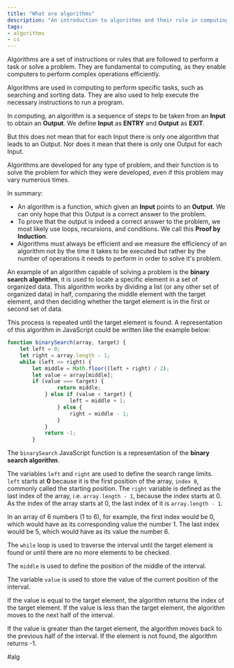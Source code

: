 ```yaml
---
title: "What are algorithms"
description: "An introduction to algorithms and their role in computing."
tags:
- algorithms
- cs
---
```


Algorithms are a set of instructions or rules that are followed to perform a task or solve a problem. They are fundamental to computing, as they enable computers to perform complex operations efficiently.

Algorithms are used in computing to perform specific tasks, such as searching and sorting data. They are also used to help execute the necessary instructions to run a program.

In computing, an algorithm is a sequence of steps to be taken from an **Input** to obtain an **Output**. We define **Input** as **ENTRY** and **Output** as **EXIT**.

But this does not mean that for each Input there is only one algorithm that leads to an Output. Nor does it mean that there is only one Output for each Input.

Algorithms are developed for any type of problem, and their function is to solve the problem for which they were developed, even if this problem may vary numerous times.

In summary:

- An algorithm is a function, which given an **Input** points to an **Output**. We can only hope that this Output is a correct answer to the problem.
- To prove that the output is indeed a correct answer to the problem, we most likely use loops, recursions, and conditions. We call this **Proof by Induction**.
- Algorithms must always be efficient and we measure the efficiency of an algorithm not by the time it takes to be executed but rather by the number of operations it needs to perform in order to solve it's problem.

An example of an algorithm capable of solving a problem is the **binary search algorithm**, it is used to locate a specific element in a set of organized data. This algorithm works by dividing a list (or any other set of organized data) in half, comparing the middle element with the target element, and then deciding whether the target element is in the first or second set of data.

This process is repeated until the target element is found. A representation of this algorithm in JavaScript could be written like the example below:

``` js
function binarySearch(array, target) {
	let left = 0;
	let right = array.length - 1;
	while (left <= right) {
		let middle = Math.floor((left + right) / 2);
		let value = array[middle];
		if (value === target) {
				return middle;
			} else if (value < target) {
					left = middle + 1;
				} else {
					right = middle - 1;
				}
			}	
			return -1;
		}
```

The `binarySearch` JavaScript function is a representation of the **binary search algorithm**.

The variables `left` and `right` are used to define the search range limits. `left` starts at **0** because it is the first position of the array, `index 0`, commonly called the starting position. The `right` variable is defined as the last index of the array, i.e. `array.length - 1`, because the index starts at 0. As the index of the array starts at 0, the last index of it is `array.length - 1`.

In an array of 6 numbers (1 to 6), for example, the first index would be 0, which would have as its corresponding value the number 1. The last index would be 5, which would have as its value the number 6.

The `while` loop is used to traverse the interval until the target element is found or until there are no more elements to be checked.

The `middle` is used to define the position of the middle of the interval.

The variable `value` is used to store the value of the current position of the interval.

If the value is equal to the target element, the algorithm returns the index of the target element. If the value is less than the target element, the algorithm moves to the next half of the interval.

If the value is greater than the target element, the algorithm moves back to the previous half of the interval. If the element is not found, the algorithm returns -1.

#alg
